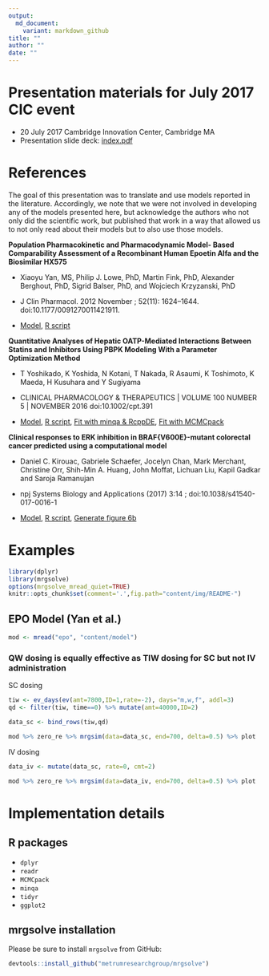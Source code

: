 ```yaml
---
output: 
  md_document:
    variant: markdown_github
title: ""
author: ""
date: ""
---
```


# Presentation materials for July 2017 CIC event

- 20 July 2017 Cambridge Innovation Center, Cambridge MA
- Presentation slide deck: [index.pdf](index.pdf)

# References
The goal of this presentation was to translate and use models reported in the literature. Accordingly, we note that we were not involved in 
developing any of the models presented here, but acknowledge the authors who
not only did the scientific work, but published that work in a way that 
allowed us to not only read about their models but to also use those models.

__Population Pharmacokinetic and Pharmacodynamic Model- Based Comparability Assessment of a Recombinant Human Epoetin Alfa and the Biosimilar HX575__

- Xiaoyu Yan, MS, Philip J. Lowe, PhD, Martin Fink, PhD, Alexander Berghout, PhD, Sigrid Balser, PhD, and Wojciech Krzyzanski, PhD

- J Clin Pharmacol. 2012 November ; 52(11): 1624–1644. doi:10.1177/0091270011421911.

- [Model](content/model/epo.cpp), [R script](content/epo.R)

__Quantitative Analyses of Hepatic OATP-Mediated Interactions Between Statins and Inhibitors Using PBPK Modeling With a Parameter Optimization Method__

- T Yoshikado, K Yoshida, N Kotani, T Nakada, R Asaumi, K Toshimoto, K Maeda, H Kusuhara and Y Sugiyama

- CLINICAL PHARMACOLOGY & THERAPEUTICS | VOLUME 100 NUMBER 5 | NOVEMBER 2016 doi:10.1002/cpt.391

- [Model](content/model/yoshikado.cpp), [R script](content/yoshikado.R), 
  [Fit with minqa & RcppDE](content/fit.R), [Fit with MCMCpack](content/fit_mcmc.R)

__Clinical responses to ERK inhibition in BRAF{V600E}-mutant colorectal cancer predicted using a computational model__

- Daniel C. Kirouac, Gabriele Schaefer, Jocelyn Chan, Mark Merchant, Christine Orr, Shih-Min A. Huang, John Moffat, Lichuan Liu, Kapil Gadkar and Saroja Ramanujan

- npj Systems Biology and Applications  (2017) 3:14  ; doi:10.1038/s41540-017-0016-1

- [Model](content/model/mapk.cpp), [R script](content/mapk.R), [Generate figure 6b](content/mapk_figure.R)


# Examples

```r
library(dplyr)
library(mrgsolve)
options(mrgsolve_mread_quiet=TRUE)
knitr::opts_chunk$set(comment='.',fig.path="content/img/README-")
```


## EPO Model (Yan et al.)
```r
mod <- mread("epo", "content/model")
```

### QW dosing is equally effective as TIW dosing for SC but not IV administration

SC dosing
```r
tiw <- ev_days(ev(amt=7800,ID=1,rate=-2), days="m,w,f", addl=3)
qd <- filter(tiw, time==0) %>% mutate(amt=40000,ID=2)

data_sc <- bind_rows(tiw,qd)
```

```r
mod %>% zero_re %>% mrgsim(data=data_sc, end=700, delta=0.5) %>% plot
```
IV dosing
```r
data_iv <- mutate(data_sc, rate=0, cmt=2)
```


```r
mod %>% zero_re %>% mrgsim(data=data_iv, end=700, delta=0.5) %>% plot
```

# Implementation details

## R packages
- `dplyr`
- `readr`
- `MCMCpack`
- `minqa`
- `tidyr`
- `ggplot2`

## mrgsolve installation
Please be sure to install `mrgsolve` from GitHub:
```r
devtools::install_github("metrumresearchgroup/mrgsolve")
```
